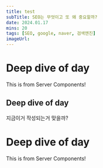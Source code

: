 ```yaml
---
title: test
subTitle: SEO는 무엇이고 또 왜 중요할까?
date: 2024.01.17
mins: 20
tags: [SEO, google, naver, 검색엔진]
imageUrl:
---
```

      
      
# Deep dive of day
This is from Server Components!

## Deep dive of day


지금이거 작성되는거 맞을까?
# Deep dive of day
This is from Server Components!

